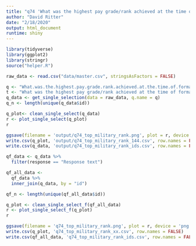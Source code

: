 ```yaml
---
title: "q74 'What was the highest pay grade/rank achieved at the time of formal discharge?'"
author: "David Ritter"
date: "2/18/2020"
output: html_document
runtime: shiny
---
```


```r
library(tidyverse)
library(ggplot2)
library(stringr)
source("helper.R")
```

```r
raw_data <- read.csv("data/master.csv", stringsAsFactors = FALSE)
```

```r
q <- "What.was.the.highest.pay.grade.rank.achieved.at.the.time.of.formal.discharge."
t <- "What was the highest pay grade/rank achieved at the time of formal discharge?"
q_data <- get_single_selection(data = raw_data, q.name = q)
q_n <- length(unique(q_data$id))
```

```r
q_plot<- clean_single_select(q_data)
r <- plot_single_select(q_plot)
r
```

```r
ggsave(filename = 'output/q74_top_military_rank.png', plot = r, device = 'png')
write.csv(q_plot, 'output/q74_top_military_rank_144.csv', row.names = FALSE)
write.csv(q_data, 'output/q74_top_military_rank_ids.csv', row.names = FALSE)
```


```r
qf_data <- q_data %>%
  filter(response == "Response text")
```

```r
qf_all_data <- 
  qf_data %>%
  inner_join(q_data, by = "id")

qf_n <- length(unique(qf_all_data$id))
```

```r
q_plot <- clean_single_select_f(qf_all_data)
r <- plot_single_select_f(q_plot)
r
```

```r
ggsave(filename = 'q74_top_military_rank.png', plot = r, device = 'png')
write.csv(q_plot, 'q74_top_military_rank_xx.csv', row.names = FALSE)
write.csv(qf_all_data, 'q74_top_military_rank_ids.csv', row.names = FALSE)
```
